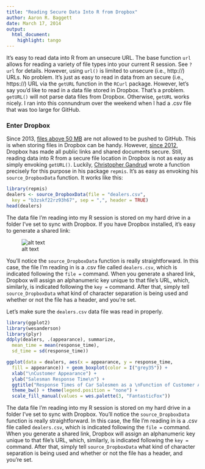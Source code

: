 ```yaml
---
title: "Reading Secure Data Into R from Dropbox"
author: Aaron R. Baggett
date: March 17, 2014
output:
  html_document:
    highlight: tango
---
```


It's easy to read data into R from an unsecure URL.  The base function ```url``` allows for reading a variety of file types into your current R session.  See ```?url``` for details.  However, using ```url()``` is limited to unsecure (i.e., http://) URLs.  No problem.  It's just as easy to read in data from an secure (i.e., https://) URL via the ```getURL``` function in the ```RCurl``` package.  However, let's say you'd like to read in a data file stored in Dropbox.  That's a problem.  ```getURL()``` will not parse data files from Dropbox.  Otherwise, ```getURL``` works nicely.  I ran into this connundrum over the weekend when I had a .csv file that was too large for GitHub.

### Enter Dropbox
Since 2013, [files above 50 MB](https://help.github.com/articles/working-with-large-files) are not allowed to be pushed to GitHub.  This is when storing files in Dropbox can be handy.  However, [since 2012](https://www.dropbox.com/help/16/en), Dropbox has made all public links and shared documents secure.  Still, reading data into R from a secure file location in Dropbox is not as easy as simply envoking ```getURL()```.  Luckily, [Christopher Gandrud](http://CRAN.R-project.org/package=repmis) wrote a function precisely for this purpose in his package ```repmis```.  It's as easy as envoking his ```source_DropboxData``` function.  It works like this:

```r
library(repmis)
dealers <- source_DropboxData(file = "dealers.csv", 
  key = "b3zskf22rz93h67", sep = ",", header = TRUE)
head(dealers)
```

The data file I'm reading into my R session is stored on my hard drive in a folder I've set to sync with Dropbox.  If you have Dropbox installed, it's easy to generate a shared link:

![alt text](http://aaronbaggett.com/img/db_screen.png)

You'll notice the ```source_DropboxData``` function is really straightforward.  In this case, the file I'm reading in is a .csv file called ```dealers.csv```, which is indicated following the ```file = ``` command.  When you generate a shared link, Dropbox will assign an alphanumeric key unique to that file's URL, which, similarly, is indicated following the ```key = ``` command.  After that, simply tell ```source_DropboxData``` what kind of character separation is being used and whether or not the file has a header, and you're set.

Let's make sure the ```dealers.csv``` data file was read in properly.

```r
library(ggplot2)
library(wesanderson)
library(plyr)
ddply(dealers, .(appearance), summarize, 
  mean_time = mean(response_time), 
  sd_time = sd(response_time))

ggplot(data = dealers, aes(x = appearance, y = response_time, 
  fill = appearance)) + geom_boxplot(color = I("grey35")) + 
  xlab("\nCustomer Appearance") + 
  ylab("Salesman Response Time\n") +
  ggtitle("Response Times of Car Salesmen as a \nFunction of Customer Appearance\n") +
  theme_bw() + theme(legend.position = "none") +
  scale_fill_manual(values = wes.palette(3, "FantasticFox"))
```

The data file I'm reading into my R session is stored on my hard drive in a folder I've set to sync with Dropbox.  You'll notice the ```source_DropboxData``` function is really straightforward.  In this case, the file I'm reading in is a .csv file called ```dealers.csv```, which is indicated following the ```file = ``` command.  When you generate a shared link, Dropbox will assign an alphanumeric key unique to that file's URL, which, similarly, is indicated following the ```key = ``` command.  After that, simply tell ```source_DropboxData``` what kind of character separation is being used and whether or not the file has a header, and you're set.
